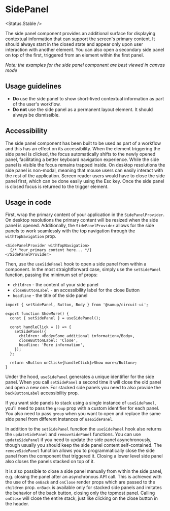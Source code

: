 
# SidePanel

<Status.Stable />

The side panel component provides an additional surface for displaying contextual information that can support the screen's primary content.
It should always start in the closed state and appear only upon user interaction with another element.
You can also open a secondary side panel on top of the first, triggered from an element within the first panel.

_Note: the examples for the side panel component are best viewed in canvas mode_

<Story id="components-sidepanel--base" />
<Props />

## Usage guidelines

- **Do** use the side panel to show short-lived contextual information as part of the user's workflow.
- **Do not** use the side panel as a permanent layout element. It should always be dismissible.

## Accessibility

The side panel component has been built to be used as part of a workflow and this has an effect on its accessibility.
When the element triggering the side panel is clicked, the focus automatically shifts to the newly opened panel, facilitating a better keyboard navigation experience.
While the side panel is visible the focus remains trapped inside. On desktop resolutions the side panel is non-modal, meaning that mouse users can easily interact with the rest of the application.
Screen reader users would have to close the side panel first, which can be done easily using the Esc key.
Once the side panel is closed focus is returned to the trigger element.

## Usage in code

First, wrap the primary content of your application in the `SidePanelProvider`.
On desktop resolutions the primary content will be resized when the side panel is opened.
Additionally, the `SidePanelProvider` allows for the side panels to work seamlessly with the top navigation through the `withTopNavigation` prop.

```tsx
<SidePanelProvider withTopNavigation>
  {/* Your primary content here... */}
</SidePanelProvider>
```

<Story id="components-sidepanel--with-top-navigation" />

Then, use the `useSidePanel` hook to open a side panel from within a component.
In the most straightforward case, simply use the `setSidePanel` function, passing the minimum set of props:
- `children` - the content of your side panel
- `closeButtonLabel` - an accessibility label for the close Button
- `headline` - the title of the side panel

```tsx
import { setSidePanel, Button, Body } from '@sumup/circuit-ui';

export function ShowMore() {
  const { setSidePanel } = useSidePanel();

  const handleClick = () => {
    setSidePanel({
      children: <Body>Some additional information</Body>,
      closeButtonLabel: 'Close',
      headline: 'More information',
    });
  };

  return <Button onClick={handleClick}>Show more</Button>;
}
```

Under the hood, `useSidePanel` generates a unique identifier for the side panel.
When you call `setSidePanel` a second time it will close the old panel and open a new one.
For stacked side panels you need to also provide the `backButtonLabel` accessibility prop.

If you want side panels to stack using a single instance of `useSidePanel`, you'll need to pass the `group` prop with a custom identifier for each panel.
You also need to pass `group` when you want to open and replace the same side panel from different instances of `useSidePanel`.

In addition to the `setSidePanel` function the `useSidePanel` hook also returns the `updateSidePanel` and `removeSidePanel` functions.
You can use `updateSidePanel` if you need to update the side panel asynchronously, though usually you should keep the side panel content self-contained.
The `removeSidePanel` function allows you to programmatically close the side panel from the component that triggered it. Closing a lower level side panel also closes the panels stacked on top of it.

It is also possible to close a side panel manually from within the side panel, e.g. closing the panel after an asynchronous API call.
This is achieved with the use of the `onBack` and `onClose` render props which are passed to the `children` prop.
`onBack` is available only for stacked side panels and imitates the behavior of the back button, closing only the topmost panel.
Calling `onClose` will close the entire stack, just like clicking on the close button in the header.

<Story id="components-sidepanel--update-and-remove" />
